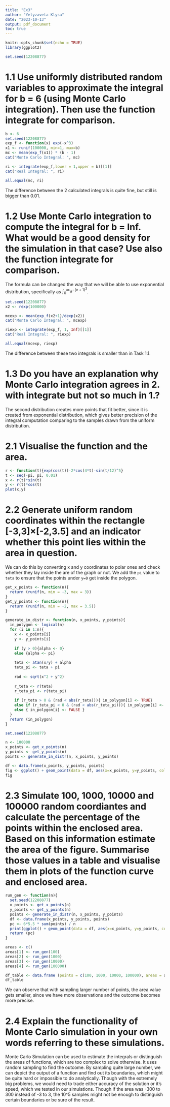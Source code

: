 ---
title: "Ex3"
author: "Yelyzaveta Klysa"
date: "2023-10-13"
output: pdf_document
toc: true
---

```{r setup, include=FALSE}
knitr::opts_chunk$set(echo = TRUE)
library(ggplot2)
```

```{r, echo=TRUE}
set.seed(12208877)
```

# 1.1 Use uniformly distributed random variables to approximate the integral for b = 6 (using Monte Carlo integration). Then use the function integrate for comparison.

```{r, echo=TRUE}
b <- 6
set.seed(12208877)
exp_f <- function(x) exp(-x^3)
x1 <- runif(100000, min=1, max=b)
mc <- mean(exp_f(x1)) * (b - 1)
cat("Monte Carlo Integral: ", mc)
```
```{r, echo=TRUE}
ri <- integrate(exp_f,lower = 1,upper = b)[[1]]
cat("Real Integral: ", ri)
```
```{r, echo=TRUE}
all.equal(mc, ri)
```
The difference between the 2 calculated integrals is quite fine, but still is bigger than 0.01.

# 1.2 Use Monte Carlo integration to compute the integral for b = Inf. What would be a good density for the simulation in that case? Use also the function integrate for comparison.

The formula can be changed the way that we will be able to use exponential distribution, specifically as $\int_{0}^{\infty} e^{-(x+1)^3}$.
```{r, echo=TRUE}
set.seed(12208877)
x2 <- rexp(100000)

mcexp <- mean(exp_f(x2+1)/dexp(x2))
cat("Monte Carlo Integral: ", mcexp)
```

```{r, echo=TRUE}
riexp <- integrate(exp_f, 1, Inf)[[1]]
cat("Real Integral: ", riexp)
```

```{r, echo=TRUE}
all.equal(mcexp, riexp)
```
The difference between these two integrals is smaller than in Task 1.1.

# 1.3 Do you have an explanation why Monte Carlo integration agrees in 2. with integrate but not so much in 1.?

The second distribution creates more points that fit better, since it is created from exponential distribution, which gives better precision of the integral computation comparing to the samples drawn from the uniform distribution. 

# 2.1 Visualise the function and the area.

```{r, echo=TRUE}
r <- function(t){exp(cos(t))-2*cos(4*t)-sin(t/12)^5}
t <- seq(-pi, pi, 0.01)
x <- r(t)*sin(t)
y <- r(t)*cos(t)
plot(x,y)
```

# 2.2 Generate uniform random coordinates within the rectangle [-3,3]×[-2,3.5] and an indicator whether this point lies within the area in question.

We can do this by converting x and y coordinates to polar ones and check whether they lay inside the are of the graph or not.
We add the `pi` value to `teta` to ensure that the points under `y=0` get inside the polygon. 

```{r, echo=TRUE}
get_x_points <- function(n){
  return (runif(n, min = -3, max = 3))
}
get_y_points <- function(n){
  return (runif(n, min = -2, max = 3.5))
}

generate_in_distr <- function(n, x_points, y_points){
  in_polygon <- logical(n)
  for (i in 1:n){
    x <- x_points[i]
    y <- y_points[i]
    
    if (y > 0){alpha <- 0} 
    else {alpha <- pi}
    
    teta <- atan(x/y) + alpha
    teta_pi <- teta + pi
    
    rad <- sqrt(x^2 + y^2)
    
    r_teta <- r(teta)
    r_teta_pi <- r(teta_pi)
    
    if (r_teta > 0 & (rad < abs(r_teta))){ in_polygon[i] <- TRUE}
    else if (r_teta_pi < 0 & (rad < abs(r_teta_pi))){ in_polygon[i] <- TRUE}
    else { in_polygon[i] <- FALSE }
  }
  return (in_polygon)
}
```

```{r, echo=TRUE}
set.seed(12208877)

n <- 100000
x_points <- get_x_points(n)
y_points <- get_y_points(n)
points <- generate_in_distr(n, x_points, y_points)

df <- data.frame(x_points, y_points, points)
fig <- ggplot() + geom_point(data = df, aes(x=x_points, y=y_points, color = points))  + geom_path(aes(x=x, y=y))
fig
```

# 2.3 Simulate 100, 1000, 10000 and 100000 random coordiantes and calculate the percentage of the points within the enclosed area. Based on this information estimate the area of the figure. Summarise those values in a table and visualise them in plots of the function curve and enclosed area.

```{r, echo=TRUE}
run_gen <- function(n){
  set.seed(12208877)
  x_points <- get_x_points(n)
  y_points <- get_y_points(n)
  points <- generate_in_distr(n, x_points, y_points)
  df <- data.frame(x_points, y_points, points)
  pc <- 6*5.5 * sum(points) / n
  print(ggplot() + geom_point(data = df, aes(x=x_points, y=y_points, color = points))  + geom_path(aes(x=x, y=y)) + ggtitle(paste("Area = ", pc)))
  return (pc)
}

areas <- c()
areas[1] <- run_gen(100)
areas[2] <- run_gen(1000)
areas[3] <- run_gen(10000)
areas[4] <- run_gen(100000)
```

```{r}
df_table <- data.frame (points = c(100, 1000, 10000, 100000), areas = areas)
df_table
```

We can observe that with sampling larger number of points, the area value gets smaller, since we have more observations and the outcome becomes more precise.

# 2.4 Explain the functionality of Monte Carlo simulation in your own words referring to these simulations.

Monte Carlo Simulation can be used to estimate the integrals or distinguish the areas of functions, which are too complex to solve otherwise. It uses random sampling to find the outcome. By sampling quite large number, we can depict the output of a function and find out its boundaries, which might be quite hard or impossible to do analytically. 
Though with the extremely big problems, we would need to trade either accuracy of the solution or it's speed, which we tested in our simulations. Though if the area was -300 to 300 instead of -3 to 3, the 10^5 samples might not be enough to distinguish certain boundaries or be sure of the result.
